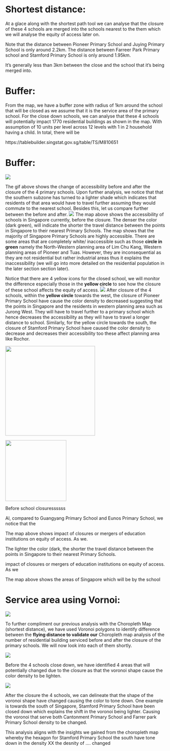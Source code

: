 # Shortest distance:

At a glace along with the shortest path tool we can analyse that the closure of these 4 schools are merged into the schools nearest to the them which we will analyse the equity of access later on.

Note that the distance between Pioneer Primary School and Juying Primary School is only around 2.2km. The distance between Farreer Park Primary school and Stamford Primary School is only around 1.95km.

It's generally less than 3km between the close and the school that it's being merged into.

# Buffer:

From the map, we have a buffer zone with radius of 1km around the school that will be closed as we assume that it is the service area of the primary school. For the close down schools, we can analyse that these 4 schools will potentially impact 1770 residential buildings as shown in the map. With assumption of 10 units per level across 12 levels with 1 in 2 household having a child. In total, there will be

https://tablebuilder.singstat.gov.sg/table/TS/M810651

# Buffer:

![](images/acc.gif)

The gif above shows the change of accessibility before and after the closure of the 4 primary schools. Upon further analysis, we notice that that the southern subzone has turned to a lighter shade which indicates that residents of that area would have to travel further assuming they would commute to the nearest school. Besides this, let us compare further between the before and after.
![](https://lh5.googleusercontent.com/ehXoH0mB4-sffVd-Du37Bh5i3crb8YHwPGs6pRntIvNJB8FrkJd2KgT6lA_5EbCl_X2juoKduUgbraw0AfIUL2UHWlx9d4UALAuamI63w7UWv2cuK8RJFSmc2CckbEuySRWjDjR8VJVMMEWPwjZXUH6XbUwbxIFlJUw01oei6XJ5F12P6SMp7RATbmHs)
The map above shows the accessibility of schools in Singapore currently, before the closure. The denser the color (dark green), will indicate the shorter the travel distance between the points in Singapore to their nearest Primary Schools. The map shows that the majority of Singapore Primary Schools are highly accessible. There are some areas that are completely white/ inaccessible such as those **circle in green** namely the North-Western planning area of Lim Chu Kang, Western planning areas of Pioneer and Tuas. However, they are inconsequential as they are not residential but rather industrial areas thus it explains the inaccessibility (we will go into more detailed on the residential population in the later section section later).

Notice that there are 4 yellow icons for the closed school, we will monitor the difference especially those in the **yellow circle** to see how the closure of these school affects the equity of access.
![](images/paste-E557B84F.png)
After closure of the 4 schools, within the **yellow circle** towards the west, the closure of Pioneer Primary School have cause the color density to decreased suggesting that the points in Singapore and the residents in western planning area such as Jurong West. They will have to travel further to a primary school which hence decreases the accessibility as they will have to travel a longer distance to school. Similarly, for the yellow circle towards the south, the closure of Stamford Primary School have caused the color density to decrease and decreases their accessibility too these affect planning area like Rochor.

![](images/photo_6248838564691424288_w.jpg){width="281"}

![](images/photo_6248838564691424289_w.jpg){width="191"}

Before school closuressssss

Al, compared to Guangyang Primary School and Eunos Primary School, we notice that the

The map above shows impact of closures or mergers of education institutions on equity of access. As we.

The lighter the color (dark, the shorter the travel distance between the points in Singapore to their nearest Primary Schools.

impact of closures or mergers of education institutions on equity of access. As we

The map above shows the areas of Singapore which will be by the school

# Service area using Vornoi:

![](images/gifTest.gif)

To further compliment our previous analysis with the Choropleth Map (shortest distance), we have used Voronoi polygons to identify difference between the **flying distance to validate our** Choropleth map analysis of the number of residential building serviced before and after the closure of the primary schools. We will now look into each of them shortly.

![](images/WhatsApp%20Image%202022-10-20%20at%207.51.23%20PM.jpeg)

Before the 4 schools close down, we have identified 4 areas that will potentially changed due to the closure as that the voronoi shape cause the color density to be lighten.

![](images/WhatsApp%20Image%202022-10-20%20at%207.52.38%20PM.jpeg)

After the closure the 4 schools, we can delineate that the shape of the voronoi shape have changed causing the color to tone down. One example is towards the south of Singapore, Stamford Primary School have been closed down which explains the shift in the voronoi being lighter. Causing the voronoi that serve both Cantonment Primary School and Farrer park Primary School density to be changed.

This analysis aligns with the insights we gained from the choropleth map whereby the hexagon for Stamford Primary School the south have tone down in the density XX the desnity of .... changed
